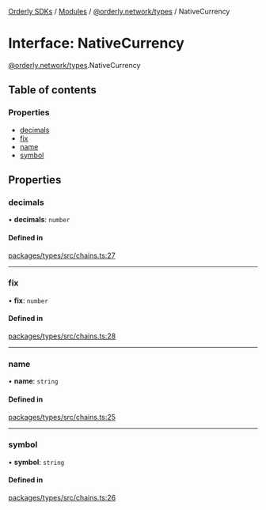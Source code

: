 [Orderly SDKs](/sdks/tech-doc/README) / [Modules](/sdks/tech-doc/modules) / [@orderly.network/types](/sdks/tech-doc/modules/orderly_network_types) / NativeCurrency

# Interface: NativeCurrency

[@orderly.network/types](/sdks/tech-doc/modules/orderly_network_types).NativeCurrency

## Table of contents

### Properties

- [decimals](/sdks/tech-doc/interfaces/orderly_network_types.NativeCurrency#decimals)
- [fix](/sdks/tech-doc/interfaces/orderly_network_types.NativeCurrency#fix)
- [name](/sdks/tech-doc/interfaces/orderly_network_types.NativeCurrency#name)
- [symbol](/sdks/tech-doc/interfaces/orderly_network_types.NativeCurrency#symbol)

## Properties

### decimals

• **decimals**: `number`

#### Defined in

[packages/types/src/chains.ts:27](https://github.com/OrderlyNetwork/js-sdk/blob/bc7eb1a/packages/types/src/chains.ts#L27)

___

### fix

• **fix**: `number`

#### Defined in

[packages/types/src/chains.ts:28](https://github.com/OrderlyNetwork/js-sdk/blob/bc7eb1a/packages/types/src/chains.ts#L28)

___

### name

• **name**: `string`

#### Defined in

[packages/types/src/chains.ts:25](https://github.com/OrderlyNetwork/js-sdk/blob/bc7eb1a/packages/types/src/chains.ts#L25)

___

### symbol

• **symbol**: `string`

#### Defined in

[packages/types/src/chains.ts:26](https://github.com/OrderlyNetwork/js-sdk/blob/bc7eb1a/packages/types/src/chains.ts#L26)
